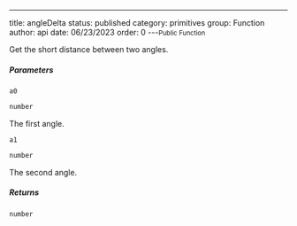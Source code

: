 ---
title: angleDelta
status: published
category: primitives
group: Function
author: api
date: 06/23/2023
order: 0
---<Small>Public Function</Small>

Get the short distance between two angles.


##### Parameters


<ParametersTable>

<ParametersTableRow>
<ParametersTableName>

`a0`

</ParametersTableName>
<ParametersTableDescription>

```ts
number
```

The first angle.




</ParametersTableDescription>
</ParametersTableRow>
<ParametersTableRow>
<ParametersTableName>

`a1`

</ParametersTableName>
<ParametersTableDescription>

```ts
number
```

The second angle.




</ParametersTableDescription>
</ParametersTableRow>
</ParametersTable>

##### Returns


```ts
number
```

